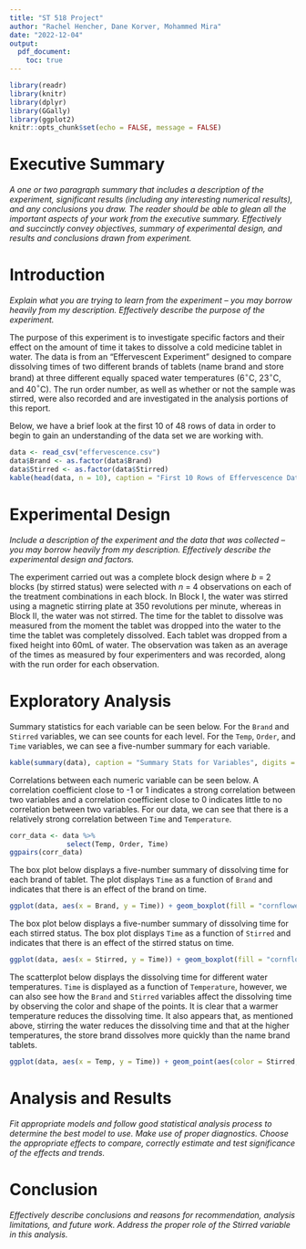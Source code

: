 ```yaml
---
title: "ST 518 Project"
author: "Rachel Hencher, Dane Korver, Mohammed Mira"
date: "2022-12-04"
output: 
  pdf_document:
    toc: true
---
```


```r
library(readr)
library(knitr)
library(dplyr)
library(GGally)
library(ggplot2)
knitr::opts_chunk$set(echo = FALSE, message = FALSE)
```

# Executive Summary  
*A one or two paragraph summary that includes a description of the experiment, significant results (including any interesting numerical results), and any conclusions you draw. The reader should be able to glean all the important aspects of your work from the executive summary. Effectively and succinctly convey objectives, summary of experimental design, and results and conclusions drawn from experiment.*  


# Introduction  
*Explain what you are trying to learn from the experiment -- you may borrow heavily from my description. Effectively describe the purpose of the experiment.*  

The purpose of this experiment is to investigate specific factors and their effect on the amount of time it takes to dissolve a cold medicine tablet in water. The data is from an “Effervescent Experiment” designed to compare dissolving times of two different brands of tablets (name brand and store brand) at three different equally spaced water temperatures (6$^\circ$C, 23$^\circ$C, and  40$^\circ$C). The run order number, as well as whether or not the sample was stirred, were also recorded and are investigated in the analysis portions of this report.  

Below, we have a brief look at the first 10 of 48 rows of data in order to begin to gain an understanding of the data set we are working with.  

```r
data <- read_csv("effervescence.csv")
data$Brand <- as.factor(data$Brand)
data$Stirred <- as.factor(data$Stirred)
kable(head(data, n = 10), caption = "First 10 Rows of Effervescence Data")
```


# Experimental Design  
*Include a description of the experiment and the data that was collected -- you may borrow heavily from my description. Effectively describe the experimental design and factors.*   

The experiment carried out was a complete block design where *b* = 2 blocks (by stirred status) were selected with *n* = 4 observations on each of the treatment combinations in each block. In Block I, the water was stirred using a magnetic stirring plate at 350 revolutions per minute, whereas in Block II, the water was not stirred. The time for the tablet to dissolve was measured from the moment the tablet was dropped into the water to the time the tablet was completely dissolved. Each tablet was dropped from a fixed height into 60mL of water. The observation was taken as an average of the times as measured by four experimenters and was recorded, along with the run order for each observation.  


# Exploratory Analysis  

Summary statistics for each variable can be seen below. For the `Brand` and `Stirred` variables, we can see counts for each level. For the `Temp`, `Order`, and `Time` variables, we can see a five-number summary for each variable.  

```r
kable(summary(data), caption = "Summary Stats for Variables", digits = 2)
```

Correlations between each numeric variable can be seen below. A correlation coefficient close to -1 or 1 indicates a strong correlation between two variables and a correlation coefficient close to 0 indicates little to no correlation between two variables. For our data, we can see that there is a relatively strong correlation between `Time` and `Temperature`.  

```r
corr_data <- data %>%
              select(Temp, Order, Time)
ggpairs(corr_data)
```

The box plot below displays a five-number summary of dissolving time for each brand of tablet. The plot displays `Time` as a function of `Brand` and indicates that there is an effect of the brand on time.  

```r
ggplot(data, aes(x = Brand, y = Time)) + geom_boxplot(fill = "cornflowerblue") + labs(title = "Tablet Dissolve Time for Brand", x = "Brand", y = "Time (in seconds)") + scale_x_discrete(labels = c("Name", "Store"))
```

The box plot below displays a five-number summary of dissolving time for each stirred status. The box plot displays `Time` as a function of `Stirred` and indicates that there is an effect of the stirred status on time.  

```r
ggplot(data, aes(x = Stirred, y = Time)) + geom_boxplot(fill = "cornflowerblue") + labs(title = "Tablet Dissolve Time for Stirred Status", x = "Stirred Status", y = "Time (in seconds)") + scale_x_discrete(labels = c("No", "Yes"))
```

The scatterplot below displays the dissolving time for different water temperatures. `Time` is displayed as a function of `Temperature`, however, we can also see how the `Brand` and `Stirred` variables affect the dissolving time by observing the color and shape of the points. It is clear that a warmer temperature reduces the dissolving time. It also appears that, as mentioned above, stirring the water reduces the dissolving time and that at the higher temperatures, the store brand dissolves more quickly than the name brand tablets.   

```r
ggplot(data, aes(x = Temp, y = Time)) + geom_point(aes(color = Stirred, shape = Brand)) + labs(title = "Tablet Dissolve Time for Water Temperature", x = "Temperature (in degrees Celcius)", y = "Time (in seconds)") + scale_shape_discrete(labels = c("Name", "Store")) + scale_color_manual(values = c("cornflowerblue", "blue4"), labels = c("No", "Yes"))
```


# Analysis and Results  
*Fit appropriate models and follow good statistical analysis process to determine the best model to use. Make use of proper diagnostics. Choose the appropriate effects to compare, correctly estimate and test significance of the effects and trends.*  


# Conclusion  
*Effectively describe conclusions and reasons for recommendation, analysis limitations, and future work. Address the proper role of the Stirred variable in this analysis.*  


